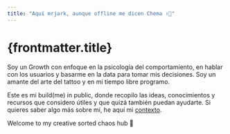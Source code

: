 ```yaml
---
title: "Aquí mrjark, aunque offline me dicen Chema ✌🏽"
---
```


# {frontmatter.title}

Soy un Growth con enfoque en la psicología del comportamiento, en hablar con los usuarios y basarme en la data para tomar mis decisiones. Soy un amante del arte del tattoo y en mi tiempo libre programo.

Este es mi build(me) in public, donde recopilo las ideas, conocimientos y recursos que considero útiles y que quizá también puedan ayudarte. Si quieres saber algo más sobre mí, he aquí mi <a href="https://mrjark.com/contexto" target="_blank" title="contexto y about de chema ferrandez" rel="noopener noreferrer" class="text-mr-text-headers ">contexto</a>.

Welcome to my creative sorted chaos hub 💭
